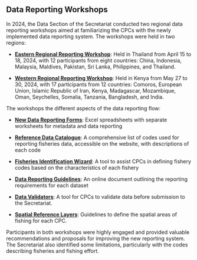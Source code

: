 ## Data Reporting Workshops

In 2024, the Data Section of the Secretariat conducted two regional data reporting workshops aimed at familiarizing the CPCs with the newly implemented data reporting system.  The workshops were held in two regions:
  
- **[Eastern Regional Reporting Workshop](https://iotc.org/meetings/iotc-eastern-regional-workshop-enhancing-fisheries-data-reporting)**: Held in Thailand from April 15 to 18, 2024, with 12 participants from eight countries: China, Indonesia, Malaysia, Maldives, Pakistan, Sri Lanka, Philippines, and Thailand.

- **[Western Regional Reporting Workshop](https://iotc.org/meetings/iotc-western-regional-workshop-enhancing-fisheries-data-reporting)**: Held in Kenya from May 27 to 30, 2024, with 17 participants from 12 countries: Comoros, European Union, Islamic Republic of Iran, Kenya, Madagascar, Mozambique, Oman, Seychelles, Somalia, Tanzania, Bangladesh, and India.

The workshops the different aspects of the data reporting flow:
  
- **[New Data Reporting Forms](https://data.iotc.org/reference/latest/forms/)**: Excel spreadsheets with separate worksheets for metadata and data reporting

- **[Reference Data Catalogue](https://data.iotc.org/reference/latest/)**: A comprehensive list of codes used for reporting fisheries data, accessible on the website, with descriptions of each code

- **[Fisheries Identification Wizard](https://data.iotc.org/fisheries/wizard/en/)**: A tool to assist CPCs in defining fishery codes based on the characteristics of each fishery

- **[Data Reporting Guidelines](https://data.iotc.org/reference/latest/guidelines/)**: An online document outlining the reporting requirements for each dataset

- **[Data Validators](https://data.iotc.org/reference/latest/forms/)**: A tool for CPCs to validate data before submission to the Secretariat.

- **[Spatial Reference Layers](https://data.iotc.org/reference/latest/domain/admin/#Geospatial_Data)**: Guidelines to define the spatial areas of fishing for each CPC.

Participants in both workshops were highly engaged and provided valuable recommendations and proposals for improving the new reporting system. The Secretariat also identified some limitations, particularly with the codes describing fisheries and fishing effort.
